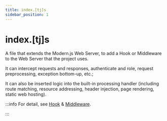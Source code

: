 ```yaml
---
title: index.[tj]s
sidebar_position: 1
---
```


# index.[tj]s

A file that extends the Modern.js Web Server, to add a Hook or Middleware to the Web Server that the project uses.

It can intercept requests and responses, authenticate and role, request preprocessing, exception bottom-up, etc.;

It can also be inserted logic into the built-in processing handler (including route matching, resource addressing, header injection, page rendering, static web hosting).

:::info
For detail, see [Hook](/apis/app/runtime/web-server/hook) & [Middleware](/apis/app/runtime/web-server/middleware).

:::
